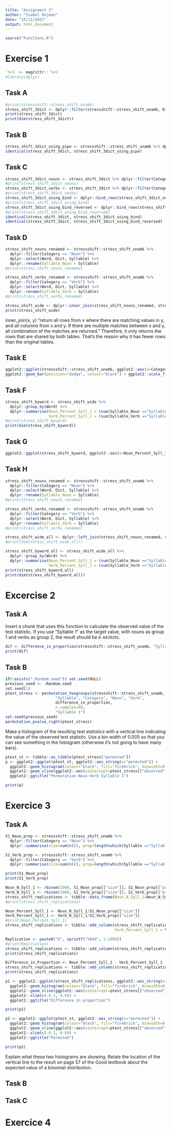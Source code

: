 ```yaml
---
title: "Assignment 3"
author: "Isabel Hojman"
date: "15/11/2017"
output: html_document
---
```


```r
source("Functions.R")
```

# Exercise 1

```r
`%>%` <- magrittr::`%>%`
#library(dplyr)
```

## Task A

```r
#print(stressshift::stress_shift_unamb)
stress_shift_3dict <- dplyr::filter(stressshift::stress_shift_unamb, Dict %in% c("W1802", "J1917", "C1687")) 
print(stress_shift_3dict)
print(dim(stress_shift_3dict))
```


## Task B

```r
stress_shift_3dict_using_pipe <- stressshift::stress_shift_unamb %>% dplyr::filter(Dict %in% c("W1802", "J1917", "C1687"))
identical(stress_shift_3dict, stress_shift_3dict_using_pipe)
```

## Task C

```r
stress_shift_3dict_nouns <- stress_shift_3dict %>% dplyr::filter(Category == "Noun")
#print(stress_shift_3dict_nouns)
stress_shift_3dict_verbs <- stress_shift_3dict %>% dplyr::filter(Category == "Verb")
#print(stress_shift_3dict_verbs)
stress_shift_3dict_using_bind <- dplyr::bind_rows(stress_shift_3dict_nouns, stress_shift_3dict_verbs)
#print(stress_shift_3dict_using_bind)
stress_shift_3dict_using_bind_reversed <- dplyr::bind_rows(stress_shift_3dict_verbs, stress_shift_3dict_nouns)
#print(stress_shift_3dict_using_bind_reversed)
identical(stress_shift_3dict, stress_shift_3dict_using_bind)
identical(stress_shift_3dict, stress_shift_3dict_using_bind_reversed)
```


## Task D

```r
stress_shift_nouns_renamed <- stressshift::stress_shift_unamb %>% 
  dplyr::filter(Category == "Noun") %>%
  dplyr::select(Word, Dict, Syllable) %>%
  dplyr::rename(Syllable_Noun = Syllable)
#print(stress_shift_nouns_renamed)

stress_shift_verbs_renamed <- stressshift::stress_shift_unamb %>% 
  dplyr::filter(Category == "Verb") %>%
  dplyr::select(Word, Dict, Syllable) %>%
  dplyr::rename(Syllable_Verb = Syllable)
#print(stress_shift_verbs_renamed)

stress_shift_wide <- dplyr::inner_join(stress_shift_nouns_renamed, stress_shift_verbs_renamed)
print(stress_shift_wide)
```

inner_join(x, y) "return all rows from x where there are matching values in y, and all columns from x and y. If there are multiple matches between x and y, all combination of the matches are returned." Therefore, it only returns the rows that are shared by both tables. That's the reason why it has fewer rows than the original tables.

## Task E

```r
ggplot2::ggplot(stressshift::stress_shift_unamb, ggplot2::aes(x=Category, fill=Syllable)) +
ggplot2::geom_bar(position="dodge", colour="black") + ggplot2::scale_fill_brewer(palette="Set3")
```

## Task F


```r
stress_shift_byword <- stress_shift_wide %>%
  dplyr::group_by(Word) %>%
  dplyr::summarise(Noun_Percent_Syll_1 = (sum(Syllable_Noun =="Syllable 1"))/n(),
                   Verb_Percent_Syll_1 = (sum(Syllable_Verb =="Syllable 1"))/n())
#print(stress_shift_byword)
print(dim(stress_shift_byword))
```


## Task G

```r
ggplot2::ggplot(stress_shift_byword, ggplot2::aes(x=Noun_Percent_Syll_1, y=Verb_Percent_Syll_1)) + ggplot2::geom_point()
```


## Task H


```r
stress_shift_nouns_renamed <- stressshift::stress_shift_unamb %>% 
  dplyr::filter(Category == "Noun") %>%
  dplyr::select(Word, Dict, Syllable) %>%
  dplyr::rename(Syllable_Noun = Syllable)
#print(stress_shift_nouns_renamed)

stress_shift_verbs_renamed <- stressshift::stress_shift_unamb %>% 
  dplyr::filter(Category == "Verb") %>%
  dplyr::select(Word, Dict, Syllable) %>%
  dplyr::rename(Syllable_Verb = Syllable)
#print(stress_shift_verbs_renamed)

stress_shift_wide_all <- dplyr::left_join(stress_shift_nouns_renamed, stress_shift_verbs_renamed)
#print(dim(stress_shift_wide_all)) 

stress_shift_byword_all <- stress_shift_wide_all %>%
  dplyr::group_by(Word) %>%
  dplyr::summarise(Noun_Percent_Syll_1 = (sum(Syllable_Noun =="Syllable 1"))/n(),
                   Verb_Percent_Syll_1 = (sum(Syllable_Verb =="Syllable 1"))/n())
print(stress_shift_byword_all)
print(dim(stress_shift_byword_all))
```


# Excercise 2

## Task A

Insert a chunk that uses this function to calculate the observed value of the test statistic. If you use "Syllable 1" as the target value, with nouns as group 1 and verbs as group 2, the result should be `0.6839201`.

```r
dif <- difference_in_proportion(stressshift::stress_shift_unamb, "Syllable", "Category", "Noun", "Verb", "Syllable 1")
print(dif)
```


## Task B

```r
if(!exists(".Random.seed")) set.seed(NULL)
previous_seed <- .Random.seed
set.seed(1)
ptest_stress <- permutation_twogroups(stressshift::stress_shift_unamb,
                      "Syllable", "Category", "Noun", "Verb",
                      difference_in_proportion,
                      n_samples=99,
                      "Syllable 1")
set.seed(previous_seed)
permutation_pvalue_right(ptest_stress)
```

Make a histogram of the resulting test statistics with a vertical line indicating the value of the observed test statistic. Use a bin width of 0.005 so that you can see something in the histogram (otherwise it's not going to have many bars).

```r
ptest_st <- tibble::as_tibble(ptest_stress["permuted"])
p <- ggplot2::ggplot(ptest_st, ggplot2::aes_string(x="permuted")) +
  ggplot2::geom_histogram(colour="black", fill="firebrick", binwidth=0.005) +
  ggplot2::geom_vline(ggplot2::aes(xintercept=ptest_stress[["observed"]]), color="firebrick") +
  ggplot2::ggtitle("Permutation Noun-Verb Syllable 1")

print(p)
```

# Exercice 3


## Task A



```r
S1_Noun_prop <- stressshift::stress_shift_unamb %>% 
  dplyr::filter(Category == "Noun") %>% 
  dplyr::summarise(size=sum(n()), prop=length(which(Syllable =="Syllable 1"))/(n()))

S1_Verb_prop <- stressshift::stress_shift_unamb %>% 
  dplyr::filter(Category == "Verb") %>% 
  dplyr::summarise(size=sum(n()), prop=length(which(Syllable =="Syllable 1"))/(n()))

print(S1_Noun_prop)
print(S1_Verb_prop)
```



```r
Noun_N_Syll_1 <- rbinom(1000, S1_Noun_prop[["size"]], S1_Noun_prop[["prop"]])
Verb_N_Syll_1 <- rbinom(1000, S1_Verb_prop[["size"]], S1_Verb_prop[["prop"]])
stress_shift_replications <- tibble::data_frame(Noun_N_Syll_1=Noun_N_Syll_1, Verb_N_Syll_1=Verb_N_Syll_1)
#print(stress_shift_replications)

Noun_Percent_Syll_1 <- Noun_N_Syll_1/S1_Noun_prop[["size"]]
Verb_Percent_Syll_1 <- Verb_N_Syll_1/S1_Verb_prop[["size"]]
#print(Noun_Percent_Syll_1)
stress_shift_replications <- tibble::add_column(stress_shift_replications, Noun_Percent_Syll_1 = Noun_Percent_Syll_1,
                                                Verb_Percent_Syll_1 = Verb_Percent_Syll_1)

Replication <- paste0("R", sprintf("%04d", 1:1000))
#print(Replication)
stress_shift_replications <- tibble::add_column(stress_shift_replications, Replication = Replication)
print(stress_shift_replications)

```



```r
Difference_in_Proportion <- Noun_Percent_Syll_1 - Verb_Percent_Syll_1
stress_shift_replications <- tibble::add_column(stress_shift_replications, Difference_in_Proportion = Difference_in_Proportion)
print(stress_shift_replications)
```




```r
p1 <- ggplot2::ggplot(stress_shift_replications, ggplot2::aes_string(x="Difference_in_Proportion")) +
  ggplot2::geom_histogram(colour="black", fill="firebrick", binwidth=0.005) +
  ggplot2::geom_vline(ggplot2::aes(xintercept=ptest_stress[["observed"]]), color="firebrick") +
  ggplot2::xlim(c(-0.1, 0.8)) +
  ggplot2::ggtitle("Difference in proportion")

print(p1)
```


```r

p2 <- ggplot2::ggplot(ptest_st, ggplot2::aes_string(x="permuted")) +
  ggplot2::geom_histogram(colour="black", fill="firebrick", binwidth=0.005) +
  ggplot2::geom_vline(ggplot2::aes(xintercept=ptest_stress[["observed"]]), color="firebrick") +
  ggplot2::xlim(c(-0.1, 0.8)) +
  ggplot2::ggtitle("Permuted")

print(p2)
```




Explain what these two histograms are showing. Relate the location of the vertical line to the result on page 57 of the Good textbook about the expected value of a binomial distribution.


## Task B




## Task C





# Exercice 4


















